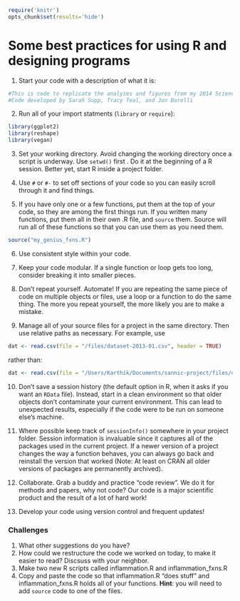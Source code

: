 ```r
require('knitr')
opts_chunk$set(results='hide')
```
# Some best practices for using R and designing programs

1. Start your code with a description of what it is:
	
```r
#This is code to replicate the analyses and figures from my 2014 Science paper.
#Code developed by Sarah Supp, Tracy Teal, and Jon Borelli
```

2. Run all of your import statments (`library` or `require`):

```r
library(ggplot2)
library(reshape)
library(vegan)
```

3. Set your working directory. Avoid changing the working directory once a script is underway. Use `setwd()` first . Do it at the beginning of a R session. Better yet, start R inside a project folder.

4. Use `#` or `#-` to set off sections of your code so you can easily scroll through it and find things.

5. If you have only one or a few functions, put them at the top of your code, so they are among the first things run. If you written many functions, put them all in their own .R file, and `source` them. Source will run all of these functions so that you can use them as you need them.

```r
source("my_genius_fxns.R")
```

6. Use consistent style within your code. 

7. Keep your code modular. If a single function or loop gets too long, consider breaking it into smaller pieces.

8. Don't repeat yourself. Automate! If you are repeating the same piece of code on multiple objects or files, use a loop or a function to do the same thing. The more you repeat yourself, the more likely you are to make a mistake.

9. Manage all of your source files for a project in the same directory. Then use relative paths as necessary. For example, use

```r
dat <- read.csv(file = "/files/dataset-2013-01.csv", header = TRUE)
```	

rather than:

```r
dat <- read.csv(file = "/Users/Karthik/Documents/sannic-project/files/dataset-2013-01.csv", header = TRUE)
```

10. Don't save a session history (the default option in R, when it asks if you want an `RData` file). Instead, start in a clean environment so that older objects don't contaminate your current environment. This can lead to unexpected results, especially if the code were to be run on someone else's machine.

11. Where possible keep track of `sessionInfo()` somewhere in your project folder. Session information is invaluable since it captures all of the packages used in the current project. If a newer version of a project changes the way a function behaves, you can always go back and reinstall the version that worked (Note: At least on CRAN all older versions of packages are permanently archived).

12. Collaborate. Grab a buddy and practice "code review". We do it for methods and papers, why not code? Our code is a major scientific product and the result of a lot of hard work!

13. Develop your code using version control and frequent updates!

### Challenges

1. What other suggestions do you have?
2. How could we restructure the code we worked on today, to make it easier to read? Discsuss with your neighbor.
3. Make two new R scripts called inflammation.R and inflammation_fxns.R 
4. Copy and paste the code so that inflammation.R "does stuff" and inflammation_fxns.R holds all of your functions. __Hint__: you will need to add `source` code to one of the files.

